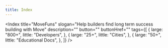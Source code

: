 ```yaml
---
title: Index
---
```



<Index
  title="MoveFuns"
  slogan="Help builders find long term success building with Move"
  description=""
  button=""
  buttonHref=""
  tags={[
    {
      large: "800+",
      little: "Developers",
    },
    {
      large: "25+",
      little: "Cities",
    },
    {
      large: "50+",
      little: "Educational Docs",
    },
  ]}
/>
